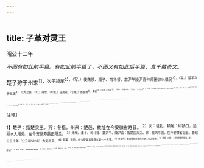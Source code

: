```yaml
---
---
---
```

title: 子革对灵王
---



昭公十二年

*不图有如此前半篇。有如此前半篇了，不图又有如此后半篇，真千载奇文。*

楚子狩于州来<sup>1】，次于颍尾<sup>2】，（写。）使荡侯、潘子、司马督、嚣尹午陵尹喜帅师围徐以惧吴<sup>3】。（写。）楚子次于乾溪<sup>4】，以为之援。（写。）雨雪，（写绝。）王皮冠，（写绝。）秦复陶<sup>5】，翠被<sup>6】，（写绝。）豹舄<sup>7】，（写绝。）执鞭以出。（写绝。）仆析父从<sup>8】。（写绝。写出必及于难之人如在目。）右尹子革夕<sup>9】，王见之，去冠、被、（写。）舍鞭<sup>10】，（写。）与之语，（写。）曰：“昔我先王熊绎<sup>11】，与吕伋、（齐。）王孙牟、（卫。）燮父、（晋。）禽父（鲁。）并事康王<sup>12】2，四国皆有分<sup>13】，我独无有。今吾使人于周，求鼎以为分<sup>19】，王其与我乎<sup>15】？”（必及于难人声口。）对曰：“与君王哉！（奇妙，便如接口。）昔我先王熊绎辟在荆山<sup>16】，筚路蓝缕以处草莽<sup>7】，跋涉山林以事天子，唯有桃弧棘矢以共御王事<sup>18】。（无分之故。）齐，王舅也<sup>19】；晋及鲁、卫，王母弟也<sup>2】。（有分之故。）楚是以无分，而彼皆有。（正论，以“昔”、“今”字分。）今周与四国服事君王，（奇谈。）将唯命是从，岂其爱鼎？”（奇谈。）王曰：“昔我皇祖伯父昆吾<sup>2】，（遥遥皇祖，隐隐伯父。）旧许是宅。今郑人贪赖其田3，而不我与。我若求之，其与我乎？”（必及于难人声口。）对曰：“与君王哉！（奇妙，便如接口。）周不爱鼎，郑敢爱田？”（奇谈，又趁上文热铛，故甚省面加妙。）王曰：“昔诸侯远我而畏晋，今我大城陈、蔡、不羹，赋皆千乘<sup>20】，子与有劳焉？（带句，生姿。）诸侯其畏我乎！”（必及于难人声口。）对曰：“畏君王哉！（奇妙，便如接口。）是四国者<sup>18】，专足畏也。（奇谈。）又加之以楚，敢不畏君王哉！”（奇谈。）工尹路请曰冬：“君王命剥圭以为铖柲<sup>3】，敢请命3。”（又写，写绝。）王人视之。（写绝。）析父谓子革：“吾子，楚国之望也。今与王言如响
<sup>3】，国其若之何？”（忽作一波折，大奇！大妙！）子革曰：“摩厉以须<sup>3】，王出，吾刃将斩矣。”（奇谈。）王出，（写。）复语。（写。）左史倚相趋过，王曰：“是良史也，子善视之！是能读三坟、五典、八索、九丘<sup>14】。”（恰凑入“摩厉以须”人刃下。）对曰：“臣尝问焉，昔穆王欲肆其心<sup>5】，周行天下，将皆必有车辙马迹焉。祭公谋父作祈招之诗，以止王心，王是以获没于祗官。臣问其诗，而不知也。若问远焉，其焉能知之？”（大奇！大妙！何处飞来。）王曰：“子能乎？”对曰：“能。（大奇！大妙！）其诗曰：祈招之愔愔<sup>3】，式昭德音<sup>3】。思我王度，式如玉，式如金。形民之力®，而无醉饱之心。”（大奇！大妙！）王揖而人，（写。）馈不食<sup>4】，寝不寐，数日，不能自克，以及于难。（结。）仲尼曰：“古也有志：＂克己复礼，仁也。”信善哉<sup>13】！楚灵王若能如是，岂其辱于乾溪<sup>4】？”（再结。）

<sup>注释】

<sup>1】楚子：指楚灵王。狩：冬猎。州来：楚邑，故址在今安徽省寿县。
<sup>2】次：驻扎。颖尾：即潁口，是颍水入淮处，在今安徽寿县正阳关。
<sup>3】荡侯、潘子、司马督、嚣尹午、陵尹喜：皆楚国大夫。徐：吴的与国，在今安徽省泅县。鲁昭公三十年（公元前512年）为吴所灭。
<sup>4】乾溪：楚邑，在今安徽省亳县东南七十五里。
<sup>5】秦复陶：秦国赠给楚玉的羽衣，穿之御寒。
<sup>6】翠被（pī披）：用翠羽做的披风。被：通“披”。
<sup>7】豹舄（xì戏）：用豹皮制的木底鞋。
<sup>8】仆析父：楚国大夫。
<sup>9】子革：即郑丹。夕：暮见。
<sup>10】去冠、被、舍鞭；是楚灵王礼敬郑丹的表示。
<sup>11】熊绎：芈姓，事周成王，封以子爵，为楚国始封之君。
<sup>12】吕伋：齐太公姜尚之子，嗣为齐侯，卒谥丁公。王孙牟：卫康叔之子康伯，名髡。燮父：晋唐叔之子。禽父：即伯禽，周公姬旦之子。康王：周成王之子。
<sup>13】四国皆有分：指齐、鲁、晋、卫四国都分有周的珍宝之器。
<sup>14】求鼎以为分：相传禹铸九鼎，三代传之，以为有国之宝。楚灵王派人入周求赐九鼎，作为楚之分器。
<sup>15】王：指周王。
<sup>16】辟：同“僻”，僻处。荆山：在今湖北省漳县西。
<sup>17】筚路蓝缕：意为驾柴车，穿敝衣，以处草莽。犹开土辟地。
<sup>18】桃弧棘矢：桃木弓枣木箭。共：同“供”。共御：犹迸奉。
<sup>19】王舅：指吕伋。因周成王母邑姜，是齐太公之女，故齐国吕伋是周成王的舅父。
<sup>20】王母弟：指鲁国始祖姬旦、卫国始祖康权，皆周武王母弟；普国始祖唐叔，是周成王母弟。
<sup>21】四国：指齐、晋、鲁、卫四国。
<sup>22】皇祖伯父昆吾：据《史记·楚世家》：“陆终生子六人，一曰昆吾；······六曰季连，芈姓，楚其后也。”由此可知昆吾是楚远祖之兄，故叫“皇祖伯父”。
<sup>23】旧许是宅：据《国语·郑语》韦昭注：“昆吾为夏伯，迁于旧许”。旧许即许国，在今河南许昌市。后迁于叶，又迁于夷，其地为郑所得，故谓旧许。
<sup>24】赖：利。
<sup>25】远我：意为以我为僻远。远，意动用法。
<sup>26】不羹：据《清一统志》有二不羹，一在河南襄城县东南二十里，叫西不羹；一在今河南舞阳县北，叫东不羹。
<sup>27】赋：兵赋。
<sup>28】四国：指陈、蔡和东、西二不羹。国：指大都大邑。
<sup>29】工尹路：楚国工官之长。
<sup>30】剥圭以为诫柲（qíbì戚必）：破圭玉以饰斧柄。锇：斧。柲：柄。
<sup>31】请命：指请示制作的法式。
<sup>32】与王言如响：讥子革顺灵王之意答对如响之应声。
<sup>33】摩厉以须：磨快了刀刃等着。杜预注：“以已喻锋刃，欲自摩厉以斩王之淫慝。”摩：通“磨”。厉：同“砺”。须：等待。
<sup>34】王坟、五典、八案、九丘：皆古代书名，均已佚失。
<sup>35】穆王：指周穆王。肆：放纵。
<sup>36】祭公谋父：周公之孙，名谋父，周卿士。祈招：杜预注；“祈父，周司马，世掌甲兵之职，招其名。”故析招是周穆王时的司马官，名招祭公谋父作《祈招》这首诗，目的是劝阻周穆王周游天下。
<sup>37】祗宫：当时的离宫，在今陕西华县北。此句意为周穆王闻谏而止，因此得善终于祗言。
<sup>38】愔（yīn音）愔：安详和悦的样子。
<sup>39】式昭德音：表现有德者的声音。式：语首助词，无义。
<sup>40】形：王引之《经义述闻》云：“形当读为刑，刑犹成也。言惟成民是务，而无纵欲之心也。”此旬意为保存百姓的力量。
<sup>41】馈（kuì溃）：进食。
<sup>42】以及于难：这是追叙之辞，言楚灵王虽感于子革之吉，但终不能克制其欲，遂不免于蒙难。
<sup>43】信善：确实是对的。
<sup>44】辱于乾溪：指楚灵王困在乾溪，楚人都叛离他，挨饿而自缢于申亥家，受到了羞辱。